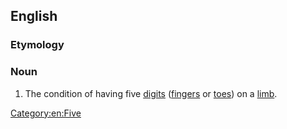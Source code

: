 ==English==

===Etymology===
{{affix|en|pentadactyl|-y}}

===Noun===
{{en-noun|-}}

# The condition of having five [[digit]]s ([[finger]]s or [[toe]]s) on a [[limb]].

[[Category:en:Five]]